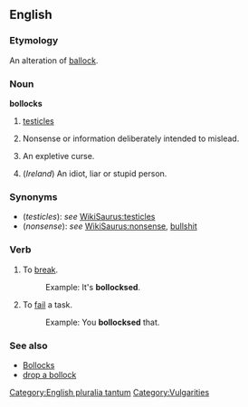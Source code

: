 ==English==
===Etymology===
An alteration of [[ballocks|ballock]].

===Noun===
'''bollocks''' {{pluralonly}}

# {{UK}} [[testicle]]s
# {{UK}} Nonsense or information deliberately intended to mislead.
# {{UK}} An expletive curse.
# (''Ireland'') An idiot, liar or stupid person.

===Synonyms===
*(''testicles''): ''see'' [[WikiSaurus:testicles]]
*(''nonsense''): ''see'' [[WikiSaurus:nonsense]], {{US}} [[bullshit]]

===Verb===
{{en-infl-reg-sibilant|bollock|s||}}

# {{UK}} To [[break]].
#:Example:  It's '''bollocksed'''.
# {{UK}} To [[fail]] a task.
#:Example:  You '''bollocksed''' that.

===See also===
*[[Bollocks]]
*[[drop a bollock]]


[[Category:English pluralia tantum]]
[[Category:Vulgarities]]